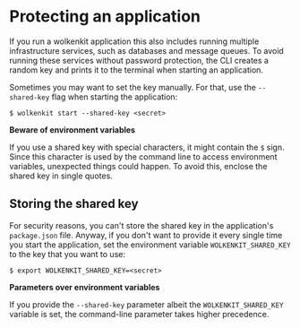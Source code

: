 
# Protecting an application

If you run a wolkenkit application this also includes running multiple infrastructure services, such as databases and message queues. To avoid running these services without password protection, the CLI creates a random key and prints it to the terminal when starting an application.

Sometimes you may want to set the key manually. For that, use the `--shared-key` flag when starting the application:

```shell
$ wolkenkit start --shared-key <secret>
```

<Hint type='warning'>

  **Beware of environment variables**

  If you use a shared key with special characters, it might contain the `$` sign. Since this character is used by the command line to access environment variables, unexpected things could happen. To avoid this, enclose the shared key in single quotes.

</Hint>

## Storing the shared key

For security reasons, you can't store the shared key in the application's `package.json` file. Anyway, if you don't want to provide it every single time you start the application, set the environment variable `WOLKENKIT_SHARED_KEY` to the key that you want to use:

```shell
$ export WOLKENKIT_SHARED_KEY=<secret>
```

<Hint type='warning'>

  **Parameters over environment variables**

  If you provide the `--shared-key` parameter albeit the `WOLKENKIT_SHARED_KEY` variable is set, the command-line parameter takes higher precedence.

</Hint>
